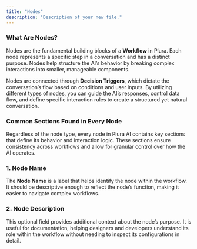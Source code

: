 ```yaml
---
title: "Nodes"
description: "Description of your new file."
---
```


### **What Are Nodes?**

Nodes are the fundamental building blocks of a **Workflow** in Plura. Each node represents a specific step in a conversation and has a distinct purpose. Nodes help structure the AI’s behavior by breaking complex interactions into smaller, manageable components.

Nodes are connected through **Decision Triggers**, which dictate the conversation’s flow based on conditions and user inputs. By utilizing different types of nodes, you can guide the AI’s responses, control data flow, and define specific interaction rules to create a structured yet natural conversation.

### **Common Sections Found in Every Node**

Regardless of the node type, every node in Plura AI contains key sections that define its behavior and interaction logic. These sections ensure consistency across workflows and allow for granular control over how the AI operates.

### **1. Node Name**

The **Node Name** is a label that helps identify the node within the workflow. It should be descriptive enough to reflect the node’s function, making it easier to navigate complex workflows.

### **2. Node Description**

This optional field provides additional context about the node’s purpose. It is useful for documentation, helping designers and developers understand its role within the workflow without needing to inspect its configurations in detail.